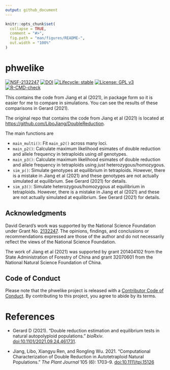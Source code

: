 ```yaml
---
output: github_document
---
```


<!-- README.md is generated from README.Rmd. Please edit that file -->

```r
knitr::opts_chunk$set(
  collapse = TRUE,
  comment = "#>",
  fig.path = "man/figures/README-",
  out.width = "100%"
)
```

# phwelike

<!-- badges: start -->
[![NSF-2132247](https://img.shields.io/badge/NSF-2132247-blue.svg)](https://nsf.gov/awardsearch/showAward?AWD_ID=2132247)
[![DOI](https://zenodo.org/badge/DOI/10.5281/zenodo.5531955.svg)](https://doi.org/10.5281/zenodo.5531955)
[![Lifecycle: stable](https://img.shields.io/badge/lifecycle-stable-brightgreen.svg)](https://lifecycle.r-lib.org/articles/stages.html#stable)
[![License: GPL v3](https://img.shields.io/badge/License-GPL%20v3-blue.svg)](https://www.gnu.org/licenses/gpl-3.0)
[![R-CMD-check](https://github.com/dcgerard/phwelike/workflows/R-CMD-check/badge.svg)](https://github.com/dcgerard/phwelike/actions)
<!-- badges: end -->

This contains the code from Jiang et al (2021), in package form so it is easier for me to compare in simulations. You can see the results of these comparisons in Gerard (2021).

The original repo that contains the code from Jiang et al (2021) is located at <https://github.com/LiboJiang/DoubleReduction>.

The main functions are

- `main_multi()`: Fit `main_p2()` across many loci.
- `main_p2()`: Calculate maximum likelihood esimates of double reduction
    and allele frequency in tetraploids using *all* genotypes.
- `main_p3()`: Calculate maximum likelihood esimates of double reduction
    and allele frequency in tetraploids using *just* heterozygous/homozygous.
- `sim_p()`: Simulate genotypes at equilibrium in tetraploids. However, there is a mistake in Jiang et al (2021) and these genotypes are not actually simulated at equilibrium. See Gerard (2021) for details.
- `sim_p3()`: Simulate heterozygous/homozygous at equilibrium in tetraploids. However, there is a mistake in Jiang et al (2021) and these are not actually simulated at equilibrium. See Gerard (2021) for details.

## Acknowledgments

David Gerard's work was supported by the National Science Foundation under Grant No. [2132247](https://www.nsf.gov/awardsearch/showAward?AWD_ID=2132247). The opinions, findings, and conclusions or recommendations expressed are those of the author and do not necessarily reflect the views of the National Science Foundation.

The work of Jiang et al (2021) was supported by grant 201404102 from the State Administration of Forestry of China and grant 32070601 from the National Natural Science Foundation of China.

## Code of Conduct

Please note that the phwelike project is released with a [Contributor Code of Conduct](https://contributor-covenant.org/version/2/0/CODE_OF_CONDUCT.html). By contributing to this project, you agree to abide by its terms.

# References

- Gerard D (2021). "Double reduction estimation and equilibrium tests in natural autopolyploid populations." *bioRxiv*. [doi:10.1101/2021.09.24.461731](https://doi.org/10.1101/2021.09.24.461731).

- Jiang, Libo, Xiangyu Ren, and Rongling Wu. 2021. "Computational Characterization of Double Reduction in Autotetraploid Natural Populations." *The Plant Journal* 105 (6): 1703–9. [doi:10.1111/tpj.15126](https://doi.org/10.1111/tpj.15126)

